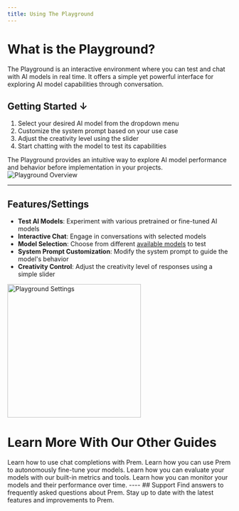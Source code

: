 ```yaml
---
title: Using The Playground
---
```


# What is the Playground?
The Playground is an interactive environment where you can test and chat with AI models in real time. It offers a simple yet powerful interface for exploring AI model capabilities through conversation.

## Getting Started ↓

1. Select your desired AI model from the dropdown menu
2. Customize the system prompt based on your use case
3. Adjust the creativity level using the slider
4. Start chatting with the model to test its capabilities

The Playground provides an intuitive way to explore AI model performance and behavior before implementation in your projects.
<img src="https://static.premai.io/prem-saas-docs/playground/overview/playground-intro.gif" alt="Playground Overview" />


---
## Features/Settings

- **Test AI Models**: Experiment with various pretrained or fine-tuned AI models
- **Interactive Chat**: Engage in conversations with selected models
- **Model Selection**: Choose from different [available models](/resources/available-models) to test
- **System Prompt Customization**: Modify the system prompt to guide the model's behavior
- **Creativity Control**: Adjust the creativity level of responses using a simple slider

<img 
  src="https://static.premai.io/prem-saas-docs/playground/overview/playground-settings.png" 
  alt="Playground Settings" 
  width="300"
  height="300"
/>

# Learn More With Our Other Guides
<CardGroup cols={2}>
  <Card title="Get Started" icon="flag-checkered" href="/get-started/quick-start">
    Learn how to use chat completions with Prem.
  </Card>  
  <Card title="Autonomous Fine-Tuning" icon="robot" href="/get-started/autonomous-fine-tuning">
    Learn how you can use Prem to autonomously fine-tune your models.
  </Card>
  <Card title="Evaluations" icon="chart-simple" href="/evaluations/overview">
    Learn how you can evaluate your models with our built-in metrics and tools.
  </Card>
  <Card title="Stats" icon="chart-line" href="/stats/overview">
    Learn how you can monitor your models and their performance over time.
  </Card>
</CardGroup>
----
## Support
<CardGroup cols={2}>
  <Card title="FAQ" icon="question" href="/faq">
    Find answers to frequently asked questions about Prem.
  </Card>
  <Card title="Release Notes" icon="notebook">
  Stay up to date with the latest features and improvements to Prem.
  </Card>
</CardGroup>